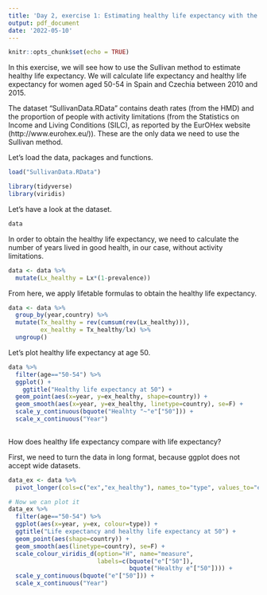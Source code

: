 ```yaml
---
title: 'Day 2, exercise 1: Estimating healthy life expectancy with the Sullivan method'
output: pdf_document
date: '2022-05-10'
---
```


```r
knitr::opts_chunk$set(echo = TRUE)
```

In this exercise, we will see how to use the Sullivan method to estimate healthy life expectancy. We will calculate life expectancy and healthy life expectancy for women aged 50-54 in Spain and Czechia between 2010 and 2015.

The dataset "SullivanData.RData" contains death rates (from the HMD) and the proportion of people with activity limitations (from the Statistics on Income and Living Conditions (SILC), as reported by the EurOHex website (http://www.eurohex.eu/)). These are the only data we need to use the Sullivan method.

Let's load the data, packages and functions.

```r
load("SullivanData.RData")

library(tidyverse)
library(viridis)
```

Let's have a look at the dataset.

```r
data
```

In order to obtain the healthy life expectancy, we need to calculate the number of years lived in good health, in our case, without activity limitations.

```r
data <- data %>%
  mutate(Lx_healthy = Lx*(1-prevalence))
```

From here, we apply lifetable formulas to obtain the healthy life expectancy.

```r
data <- data %>%
  group_by(year,country) %>% 
  mutate(Tx_healthy = rev(cumsum(rev(Lx_healthy))),
         ex_healthy = Tx_healthy/lx) %>% 
  ungroup()

```

Let's plot healthy life expectancy at age 50.

```r
data %>% 
  filter(age=="50-54") %>% 
  ggplot() + 
    ggtitle("Healthy life expectancy at 50") +
  geom_point(aes(x=year, y=ex_healthy, shape=country)) +
  geom_smooth(aes(x=year, y=ex_healthy, linetype=country), se=F) +
  scale_y_continuous(bquote("Healhty "~"e"["50"])) +
  scale_x_continuous("Year")
  

```

How does healthy life expectancy compare with life expectancy?

First, we need to turn the data in long format, because ggplot does not accept wide datasets.

```r
data_ex <- data %>% 
  pivot_longer(cols=c("ex","ex_healthy"), names_to="type", values_to="ex")

# Now we can plot it
data_ex %>% 
  filter(age=="50-54") %>% 
  ggplot(aes(x=year, y=ex, colour=type)) + 
  ggtitle("Life expectancy and healthy life expectancy at 50") +
  geom_point(aes(shape=country)) +
  geom_smooth(aes(linetype=country), se=F) +
  scale_colour_viridis_d(option="H", name="measure",
                         labels=c(bquote("e"["50"]),
                                  bquote("Healthy e"["50"]))) +
  scale_y_continuous(bquote("e"["50"])) +
  scale_x_continuous("Year")

```



